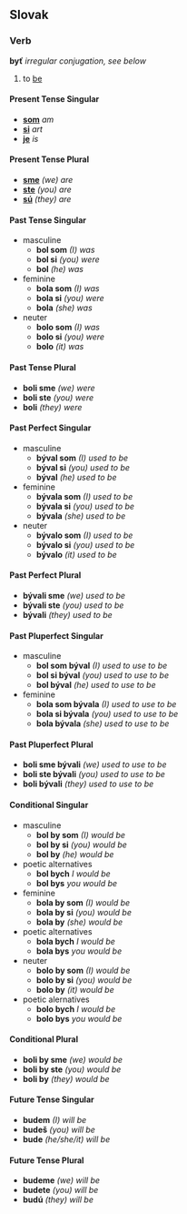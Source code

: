 == Slovak ==
=== Verb ===
'''byť''' ''irregular conjugation, see below''
# to [[be]]
==== Present Tense Singular ====
* '''[[som]]''' ''am''
* '''[[si]]''' ''art''
* '''[[je]]''' ''is''
==== Present Tense Plural ====
* '''[[sme]]''' ''(we) are''
* '''[[ste]]''' ''(you) are''
* '''[[sú]]''' ''(they) are''
==== Past Tense Singular ====
* masculine
** '''bol som''' ''(I) was''
** '''bol si''' ''(you) were''
** '''bol''' ''(he) was''
* feminine
** '''bola som''' ''(I) was''
** '''bola si''' ''(you) were''
** '''bola''' ''(she) was''
* neuter
** '''bolo som''' ''(I) was''
** '''bolo si''' ''(you) were''
** '''bolo''' ''(it) was''

==== Past Tense Plural ====
* '''boli sme''' ''(we) were''
* '''boli ste''' ''(you) were''
* '''boli''' ''(they) were''
==== Past Perfect Singular ==== <!-- Is this the right name? --->
* masculine
** '''býval som''' ''(I) used to be''
** '''býval si''' ''(you) used to be''
** '''býval''' ''(he) used to be''
* feminine
** '''bývala som''' ''(I) used to be''
** '''bývala si''' ''(you) used to be''
** '''bývala''' ''(she) used to be''
* neuter
** '''bývalo som''' ''(I) used to be''
** '''bývalo si''' ''(you) used to be''
** '''bývalo''' ''(it) used to be''
==== Past Perfect Plural ====
* '''bývali sme''' ''(we) used to be''
* '''bývali ste''' ''(you) used to be''
* '''bývali''' ''(they) used to be''
==== Past Pluperfect Singular ====
* masculine
** '''bol som býval''' ''(I) used to use to be''
** '''bol si býval''' ''(you) used to use to be''
** '''bol býval''' ''(he) used to use to be''
* feminine
** '''bola som bývala''' ''(I) used to use to be''
** '''bola si bývala''' ''(you) used to use to be''
** '''bola bývala''' ''(she) used to use to be''
==== Past Pluperfect Plural ====
* '''boli sme bývali''' ''(we) used to use to be''
* '''boli ste bývali''' ''(you) used to use to be''
* '''boli bývali''' ''(they) used to use to be''
==== Conditional Singular ====
* masculine
** '''bol by som''' ''(I) would be''
** '''bol by si''' ''(you) would be''
** '''bol by''' ''(he) would be''
* poetic alternatives
** '''bol bych''' ''I would be''
** '''bol bys''' ''you would be''
* feminine
** '''bola by som''' ''(I) would be''
** '''bola by si''' ''(you) would be''
** '''bola by''' ''(she) would be''
* poetic alternatives
** '''bola bych''' ''I would be''
** '''bola bys''' ''you would be''
* neuter
** '''bolo by som''' ''(I) would be''
** '''bolo by si''' ''(you) would be''
** '''bolo by''' ''(it) would be''
* poetic alernatives
** '''bolo bych''' ''I would be''
** '''bolo bys''' ''you would be''
==== Conditional Plural ====
* '''boli by sme''' ''(we) would be''
* '''boli by ste''' ''(you) would be''
* '''boli by''' ''(they) would be''
==== Future Tense Singular ====
* '''budem''' ''(I) will be''
* '''budeš''' ''(you) will be''
* '''bude''' ''(he/she/it) will be''
==== Future Tense Plural ====
* '''budeme''' ''(we) will be''
* '''budete''' ''(you) will be''
* '''budú''' ''(they) will be''